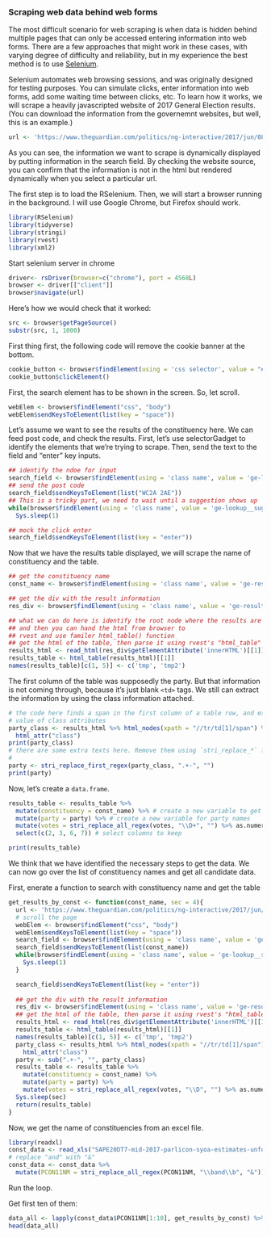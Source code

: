 ### Scraping web data behind web forms

The most difficult scenario for web scraping is when data is hidden behind multiple pages that can only be accessed entering information into web forms. There are a few approaches that might work in these cases, with varying degree of difficulty and reliability, but in my experience the best method is to use [Selenium](https://en.wikipedia.org/wiki/Selenium_(software)).

Selenium automates web browsing sessions, and was originally designed for testing purposes. You can simulate clicks, enter information into web forms, add some waiting time between clicks, etc. To learn how it works, we will scrape a heavily javascripted website of 2017 General Election results. (You can download the information from the governemnt websites, but well, this is an example.)

```r
url <- 'https://www.theguardian.com/politics/ng-interactive/2017/jun/08/live-uk-election-results-in-full-2017'
```

As you can see, the information we want to scrape is dynamically displayed by putting information in the search field. By checking the website source, you can confirm that the information is not in the html but rendered dynamically when you select a particular url.

The first step is to load the RSelenium. Then, we will start a browser running in the background. I will use Google Chrome, but Firefox should work.

```r
library(RSelenium)
library(tidyverse)
library(stringi)
library(rvest)
library(xml2)
```


Start selenium server in chrome
```r
driver<- rsDriver(browser=c("chrome"), port = 4568L)
browser <- driver[["client"]]
browser$navigate(url)
```

Here's how we would check that it worked:

```r
src <- browser$getPageSource()
substr(src, 1, 1000)
```

First thing first, the following code will remove the cookie banner at the bottom.

```r
cookie_button <- browser$findElement(using = 'css selector', value = "#top > div.site-message.js-site-message.site-message--banner.site-message--first-pv-consent.site-message--permanent > div > div > div.site-message__copy.js-site-message-copy.u-cf > div.site-message--first-pv-consent__actions > button")
cookie_button$clickElement()
```

First, the search element has to be shown in the screen. So, let scroll. 

```r
webElem <- browser$findElement("css", "body")
webElem$sendKeysToElement(list(key = "space"))
```

Let's assume we want to see the results of the constituency here. We can feed post code, and check the results.  First, let's use selectorGadget to identify the elements that we're trying to scrape. Then, send the text to the field and "enter" key inputs.

```R
## identify the ndoe for input
search_field <- browser$findElement(using = 'class name', value = 'ge-lookup__input')
## send the post code
search_field$sendKeysToElement(list("WC2A 2AE"))
## This is a tricky part, we need to wait until a suggestion shows up
while(browser$findElement(using = 'class name', value = 'ge-lookup__suggestions')$getElementText() %>% nchar() == 0) 
  Sys.sleep(1)

## mock the click enter
search_field$sendKeysToElement(list(key = "enter"))
```

Now that we have the results table displayed, we will scrape the name of constituency and the table.

```r
## get the constituency name
const_name <- browser$findElement(using = 'class name', value = 'ge-result__name')$getElementText() 

## get the div with the result information
res_div <- browser$findElement(using = 'class name', value = 'ge-result')

## what we can do here is identify the root node where the results are displayed
## and then you can hand the html from browser to 
## rvest and use familer html_table() function
## get the html of the table, then parse it using rvest's "html_table"
results_html <- read_html(res_div$getElementAttribute('innerHTML')[[1]])
results_table <- html_table(results_html)[[1]]
names(results_table)[c(1, 5)] <- c('tmp', 'tmp2')
```

The first column of the table was supposedly the party. But that information is not coming through, because it's just blank `<td>` tags. We still can extract the information by using the class information attached. 

```r
# the code here finds a span in the first column of a table row, and extract the 
# value of class attributes
party_class <- results_html %>% html_nodes(xpath = "//tr/td[1]/span") %>%
  html_attr("class")
print(party_class)
# there are some extra texts here. Remove them using `stri_replace_*` function.
# 
party <- stri_replace_first_regex(party_class, ".+-", "")
print(party)
```

Now, let's create a `data.frame`.

```R
results_table <- results_table %>%
  mutate(constituency = const_name) %>% # create a new variable to get the constituency name
  mutate(party = party) %>% # create a new variable for party names
  mutate(votes = stri_replace_all_regex(votes, "\\D+", "") %>% as.numeric) %>% # make the vote count numeric
  select(c(2, 3, 6, 7)) # select columns to keep

print(results_table)
```


We think that we have identified the necessary steps to get the data. We can now go over the list of constituency names and get all candidate data.

First, enerate a function to search with constituency name and get the table
```r
get_results_by_const <- function(const_name, sec = 4){
  url <- 'https://www.theguardian.com/politics/ng-interactive/2017/jun/08/live-uk-election-results-in-full-2017'
  # scroll the page
  webElem <- browser$findElement("css", "body")
  webElem$sendKeysToElement(list(key = "space"))
  search_field <- browser$findElement(using = 'class name', value = 'ge-lookup__input')
  search_field$sendKeysToElement(list(const_name))
  while(browser$findElement(using = 'class name', value = 'ge-lookup__suggestions')$getElementText() %>% nchar() == 0) {
    Sys.sleep(1)
  }

  search_field$sendKeysToElement(list(key = "enter"))
  
  ## get the div with the result information
  res_div <- browser$findElement(using = 'class name', value = 'ge-result')
  ## get the html of the table, then parse it using rvest's "html_table"
  results_html <- read_html(res_div$getElementAttribute('innerHTML')[[1]])
  results_table <- html_table(results_html)[[1]]
  names(results_table)[c(1, 5)] <- c('tmp', 'tmp2')
  party_class <- results_html %>% html_nodes(xpath = "//tr/td[1]/span") %>%
    html_attr("class")
  party <- sub(".+-", "", party_class)
  results_table <- results_table %>%
    mutate(constituency = const_name) %>%
    mutate(party = party) %>%
    mutate(votes = stri_replace_all_regex(votes, "\\D", "") %>% as.numeric)
  Sys.sleep(sec)
  return(results_table)
}

```

Now, we get the name of constituencies from an excel file.

```R
library(readxl)
const_data <- read_xls("SAPE20DT7-mid-2017-parlicon-syoa-estimates-unformatted.xls", sheet = 4, skip = 4)
# replace "and" with "&"
const_data <- const_data %>% 
  mutate(PCON11NM = stri_replace_all_regex(PCON11NM, "\\band\\b", "&"))
```

Run the loop. 

Get first ten of them:
```R
data_all <- lapply(const_data$PCON11NM[1:10], get_results_by_const) %>% bind_rows()
head(data_all)
```

